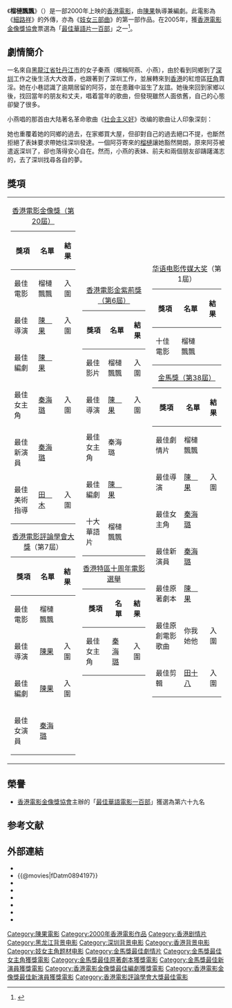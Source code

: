 {{Infobox Film
| name               = 榴槤飄飄
| original_name      = {{lang|en|''Durian Durian''}}
| image              = DurianDurian.jpg
| director           = 陳果
| producer           = [[楊紫明|楊紫明]]
| writer             = 陳果
| starring           = [[秦海璐|秦海璐]]<br/>[[麥惠芬|麥惠芬]] <ref>{{Cite news|url=http://old.ltn.com.tw/2001/new/dec/8/today-show4.htm|title=【金馬獎系列】 榴槤飄飄 「馬」正蕭蕭|author=宋欣穎|work=《[[自由時報|自由時報]]》|accessdate=2001-12-08|language=zh-hant|archive-date=2021-07-11|archive-url=https://web.archive.org/web/20210711133054/http://old.ltn.com.tw/2001/new/dec/8/today-show4.htm|dead-url=no}}</ref><br/>[[麥雪雯|麥雪雯]]<br/>[[楊美金|楊美金]]
| music              = [[林華全|林華全]]、[[朱慶祥|朱慶祥]]
| cinematography     = [[林華全|林華全]]
| editing            = [[田十八|田十八]]
| production_company = '''出品及攝製'''：<br/>{{lang|en|Nicetop Independent Ltd}}<br/>{{lang|en|Studio Canal France}}<br/>'''其他製作'''：<br/>{{lang|en|Wild Punch}} <small>'''出品'''</small><br/>{{lang|en|DES Films}} <small>'''出品'''</small><br/>{{lang|en|Golden Network Limited}} <small>'''攝製'''</small>
| distributor        = [[高先電影|高先電影]]
| released           = {{HKG}}：{{film date|2000|11|16}}{{TWN}}：{{start date|2001|12|22}}
| runtime            = 118 分鐘
| country            = {{香港電影產地}}
| awards             = 
| language           = [[粤语|粤语]]、[[普通话|普通话]]
| budget             = 
| gross              = 香港：HK$523,015.00<ref>[http://www.angelfire.com/home/bobic/HK_Movies/Total/hk2000a-b5.htm 香港電影票房 2000（總票房）] {{Wayback|url=http://www.angelfire.com/home/bobic/HK_Movies/Total/hk2000a-b5.htm |date=20131123233442 }} 第158位 香港電影票房全紀錄</ref><ref>[http://www.angelfire.com/home/bobic/HK_Movies/HK/hk2000c-b5.htm 香港電影票房 2000（華語電影）] {{Wayback|url=http://www.angelfire.com/home/bobic/HK_Movies/HK/hk2000c-b5.htm |date=20131122035830 }} 第53位 香港電影票房全紀錄</ref>
}}

《'''榴槤飄飄'''》（{{lang-en|''Durian Durian''}}）是一部2000年上映的[[香港電影|香港電影]]，由[[陳果|陳果]]執導兼編劇。此電影為《[[細路祥|細路祥]]》的外傳，亦為《[[妓女三部曲|妓女三部曲]]》的第一部作品。在2005年，獲[[香港電影金像獎協會|香港電影金像獎協會]]票選為「[[最佳華語電影一百部|最佳華語片一百部]]」之一<ref>{{cite web |url=http://www.hkfaa.com/news/100films.html |title=最佳華語片一百部 The Best 100 Chinese Motion Pictures |publisher=[[香港電影金像獎協會|香港電影金像獎協會]] |accessdate=2010-07-21 |archive-url=https://web.archive.org/web/20210309025042/http://www.hkfaa.com/news/100films.html |archive-date=2021-03-09|dead-url=yes}}</ref>。

==劇情簡介==
一名來自[[黑龍江省|黑龍江省]][[牡丹江市|牡丹江市]]的女子秦燕（暱稱阿燕、小燕），由於看到同鄉到了[[深圳|深圳]]工作之後生活大大改善，也跟著到了深圳工作，並展轉來到[[香港|香港]]的紅燈區[[旺角|旺角]]賣淫。她在小巷認識了逾期居留的阿芬，並在患難中滋生了友誼。她後來回到家鄉以後，找回當年的朋友和丈夫，唱着當年的歌曲，但發現雖然人面依舊，自己的心態卻變了很多。

小燕唱的那首由大陆著名革命歌曲《[[社会主义好|社会主义好]]》改编的歌曲让人印象深刻：

{{cquote|原始社会好，原始社会好，<br />
原始社会男女光着屁股跑，<br />
男的追，女的跑，<br />
追到以后按倒地上搞一搞啊，<br />
搞的女的哇哇叫，<br />
掀起了原始社会的性高潮啊性高潮。}}

她也重覆着她的同鄉的過去，在家鄉買大屋，但卻對自己的過去絕口不提，也斷然拒絕了表妹要求帶她往深圳發達。一個阿芬寄來的[[榴槤|榴槤]]讓她豁然開朗，原來阿芬被遣返深圳了，卻也落得安心自在。然而，小燕的表妹、前夫和兩個朋友卻躊躇滿志的，去了深圳找尋各自的夢。

==獎項==
{|
|- valign ="top"
|
{|class="wikitable" width="233px"
|+[[2001年香港電影金像獎|香港電影金像獎（第20屆）]]
!獎項!!名單!!結果
|-
|最佳電影||榴槤飄飄||align=center|入圍
|-
|最佳導演||[[陳果|陳　果]]||align=center|入圍
|-
|最佳編劇||[[陳果|陳　果]]||{{won}}
|-
|最佳女主角||[[秦海璐|秦海璐]]||align=center|入圍
|-
|最佳新演員||[[秦海璐|秦海璐]]||{{won}}
|-
|最佳美術指導||[[田木|田　木]]||align=center|入圍
|}

{|class="wikitable" width="233px"
|+[[香港電影評論學會大獎|香港電影評論學會大獎]]（第7屆）
!獎項!!名單!!結果
|-
|最佳電影||榴槤飄飄||{{won}}
|-
|最佳導演||[[陳果|陳果]]||align=center|入圍
|-
|最佳編劇||[[陳果|陳果]]||align=center|入圍
|-
|最佳女演員||[[秦海璐|秦海璐]]||{{won}}
|}

|
{|class="wikitable" width="233px"
|+[[2001年香港電影金紫荊獎|香港電影金紫荊獎（第6屆）]]
!獎項!!名單!!結果
|-
|最佳影片||榴槤飄飄||align=center|入圍
|-
|最佳導演||[[陳果|陳　果]]||align=center|入圍
|-
|最佳女主角||秦海璐||{{won}}
|-
|最佳編劇||[[陳果|陳　果]]||{{won}}
|-
|十大華語片||榴槤飄飄||{{won}}
|}

{|class="wikitable" width="233px"
|+[[香港特區十周年電影選舉|香港特區十周年電影選舉]]
!獎項!!名單!!結果
|-
|最佳女主角||[[秦海璐|秦海璐]]||align=center|入圍
|}

|
{|class="wikitable" width="233px"
|+[[华语电影传媒大奖|华语电影传媒大奖]]（第1屆）
!獎項!!名單!!結果
|-
|十佳電影||榴槤飄飄||{{won}}
|}

{|class="wikitable" width="233px"
|+[[第38屆金馬獎|金馬獎（第38屆）]]
!獎項!!名單!!結果
|-
|最佳劇情片||榴槤飄飄||{{won}}
|-
|最佳導演||[[陳果|陳　果]]||align=center|入圍
|-
|最佳女主角||[[秦海璐|秦海璐]]||{{won}}
|-
|最佳新演員||[[秦海璐|秦海璐]]||{{won}}
|-
|最佳原著劇本||[[陳果|陳　果]]||{{won}}
|-
|最佳原創電影歌曲||你我她他||align=center|入圍
|-
|最佳剪輯||[[田十八|田十八]]||align=center|入圍
|}
|}

==榮譽==
*[[香港電影金像獎協會|香港電影金像獎協會]]主辦的「[[最佳華語電影一百部|最佳華語電影一百部]]」獲選為第六十九名

==参考文献==
{{Reflist}}

==外部連結==
*{{Yahoomovie id|123}}
*{{@movies|fDatm0894197}}
*{{douban}}
*{{Mtime|13303}}
*{{Amg movie|220915}}
*{{rotten-tomatoes|liulian-piao-piao-durian-durian}}
*{{hkmdb title|8858}}
*{{imdb title|0255327}}

{{陈果}}
{{香港電影金像獎最佳編劇}}
{{金馬獎最佳劇情片|第38屆}}
{{金馬獎最佳原著劇本|第38屆}}
{{香港電影評論學會大獎最佳電影|第7屆}}
{{最佳華語電影一百部}}
{{DEFAULTSORT:LIU}}
[[Category:陳果電影|Category:陳果電影]]
[[Category:2000年香港電影作品|Category:2000年香港電影作品]]
[[Category:香港剧情片|Category:香港剧情片]]
[[Category:黑龙江背景电影|Category:黑龙江背景电影]]
[[Category:深圳背景电影|Category:深圳背景电影]]
[[Category:香港背景电影|Category:香港背景电影]]
[[Category:妓女主角题材电影|Category:妓女主角题材电影]]
[[Category:金馬獎最佳劇情片|Category:金馬獎最佳劇情片]]
[[Category:金馬獎最佳女主角獲獎電影|Category:金馬獎最佳女主角獲獎電影]]
[[Category:金馬獎最佳原著劇本獲獎電影|Category:金馬獎最佳原著劇本獲獎電影]]
[[Category:金馬獎最佳新演員獲獎電影|Category:金馬獎最佳新演員獲獎電影]]
[[Category:香港電影金像獎最佳編劇獲獎電影|Category:香港電影金像獎最佳編劇獲獎電影]]
[[Category:香港電影金像獎最佳新演員獲獎電影|Category:香港電影金像獎最佳新演員獲獎電影]]
[[Category:香港電影評論學會大獎最佳電影|Category:香港電影評論學會大獎最佳電影]]